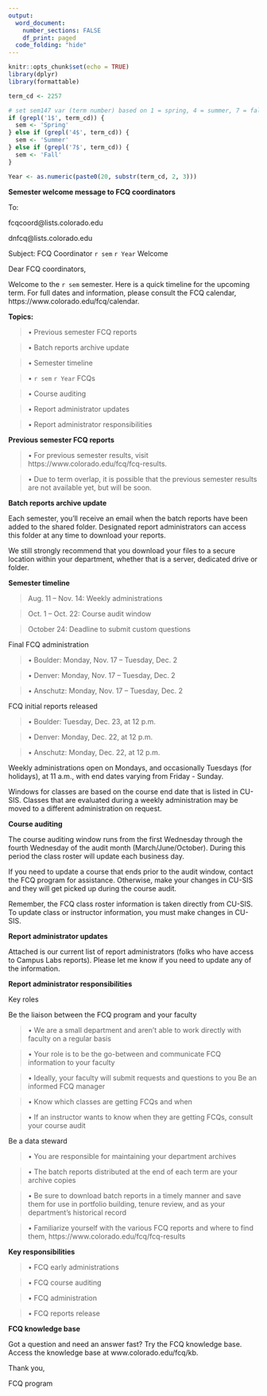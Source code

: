```yaml
---
output:
  word_document:
    number_sections: FALSE
    df_print: paged
  code_folding: "hide"
---
```


```r
knitr::opts_chunk$set(echo = TRUE)
library(dplyr)
library(formattable)

term_cd <- 2257

# set sem147 var (term number) based on 1 = spring, 4 = summer, 7 = fall
if (grepl('1$', term_cd)) {
  sem <- 'Spring'
} else if (grepl('4$', term_cd)) {
  sem <- 'Summer'
} else if (grepl('7$', term_cd)) {
  sem <- 'Fall'
}

Year <- as.numeric(paste0(20, substr(term_cd, 2, 3)))
```

**Semester welcome message to FCQ coordinators**


To:

fcqcoord@lists.colorado.edu

dnfcq@lists.colorado.edu

Subject: FCQ Coordinator `r sem` `r Year` Welcome

Dear FCQ coordinators,

Welcome to the `r sem` semester. Here is a quick timeline for the upcoming term. For full dates and information, please consult the FCQ calendar, https://www.colorado.edu/fcq/calendar.

**Topics:**

> •	Previous semester FCQ reports

> •	Batch reports archive update

> •	Semester timeline

> •	`r sem` `r Year` FCQs

> •	Course auditing

> •	Report administrator updates

> •	Report administrator responsibilities


**Previous semester FCQ reports**

> •	For previous semester results, visit https://www.colorado.edu/fcq/fcq-results.

> •	Due to term overlap, it is possible that the previous semester results are not available yet, but will be soon.


**Batch reports archive update**

Each semester, you’ll receive an email when the batch reports have been added to the shared folder. Designated report administrators can access this folder at any time to download your reports.


We still strongly recommend that you download your files to a secure location within your department, whether that is a server, dedicated drive or folder.


**Semester timeline**

> Aug. 11 – Nov. 14:	Weekly administrations

> Oct. 1 – Oct. 22: 	Course audit window

> October 24: 		Deadline to submit custom questions

Final FCQ administration

> •	Boulder: 	Monday, Nov. 17 – Tuesday, Dec. 2

> •	Denver: 	Monday, Nov. 17 – Tuesday, Dec. 2

> •	Anschutz:	Monday, Nov. 17 – Tuesday, Dec. 2

FCQ initial reports released

> •	Boulder:	Tuesday, Dec. 23, at 12 p.m.

> •	Denver:		Monday, Dec. 22, at 12 p.m.

> •	Anschutz:	Monday, Dec. 22, at 12 p.m.

Weekly administrations open on Mondays, and occasionally Tuesdays (for holidays), at 11 a.m., with end dates varying from Friday - Sunday.

Windows for classes are based on the course end date that is listed in CU-SIS. Classes that are evaluated during a weekly administration may be moved to a different administration on request.


**Course auditing**

The course auditing window runs from the first Wednesday through the fourth Wednesday of the audit month (March/June/October). During this period the class roster will update each business day.

If you need to update a course that ends prior to the audit window, contact the FCQ program for assistance. Otherwise, make your changes in CU-SIS and they will get picked up during the course audit.

Remember, the FCQ class roster information is taken directly from CU-SIS. To update class or instructor information, you must make changes in CU-SIS.


**Report administrator updates**

Attached is our current list of report administrators (folks who have access to Campus Labs reports). Please let me know if you need to update any of the information.


**Report administrator responsibilities**

Key roles

Be the liaison between the FCQ program and your faculty

> •	We are a small department and aren’t able to work directly with faculty on a regular basis

> •	Your role is to be the go-between and communicate FCQ information to your faculty

> •	Ideally, your faculty will submit requests and questions to you
Be an informed FCQ manager

> •	Know which classes are getting FCQs and when

> •	If an instructor wants to know when they are getting FCQs, consult your course audit

Be a data steward

> •	You are responsible for maintaining your department archives

> •	The batch reports distributed at the end of each term are your archive copies

> •	Be sure to download batch reports in a timely manner and save them for use in portfolio building, tenure review, and as your department’s historical record

> •	Familiarize yourself with the various FCQ reports and where to find them, https://www.colorado.edu/fcq/fcq-results


**Key responsibilities**

> •	FCQ early administrations

> •	FCQ course auditing

> •	FCQ administration

> •	FCQ reports release


**FCQ knowledge base**

Got a question and need an answer fast? Try the FCQ knowledge base. Access the knowledge base at www.colorado.edu/fcq/kb.


Thank you,

FCQ program


